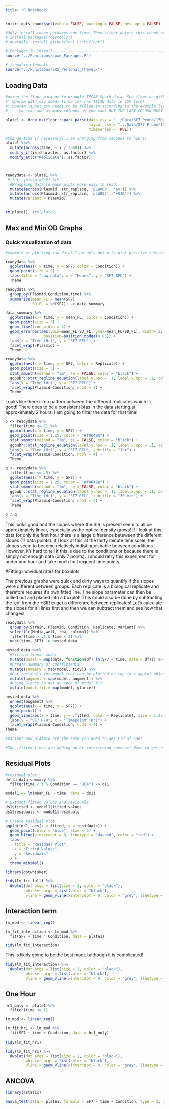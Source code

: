 ```yaml
---
title: "R Notebook"
---
```


```r
knitr::opts_chunk$set(echo = FALSE, warning = FALSE, message = FALSE)
```

```r
#Only install these packages one time! Then either delete this chunk or comment it out!
# install.packages("devtools")
# devtools::install_github("ucl-cssb/flopr")
```

```r

# Packages To Install -----------------------------------------------------
source("../Functions/Load_Packages.R")
```

```r
# thematic elements -----------------------------------------------------
source("../Functions/SKS_Personal_Theme.R")
```

## Loading Data

```r

#using the flopr package to wrangle TECAN Spark data. See flopr on github for more info!
#' @param data_csv needs to be the raw TECAN data in CSV form!
#' @param layout_csv needs to be filled in according to the example layout.
#'    you can add as many columns as you want BUT THE LAST COLUMN MUST BE named 'well' and have the position for each well such as 'A1'

plate1 <- drop_na(flopr::spark_parse(data_csv = "../Data/SF7_Probe/15Dec24_highOD_SF7.csv",
                                     layout_csv = "../Data/SF7_Probe/15Dec24_highOD_SF7_Metadata.csv",
                                     timeseries = TRUE))

#Change time if necessary! I am changing from seconds to hours!
plate1 %<>%
  mutate(across(time, ~.x / 3600)) %>%
  modify_if(is.character, as.factor) %>% 
  modify_at(c("Replicate"), as.factor)



readydata <- plate1 %>%
 # full_join(plate2) %>%
  #Wrangling data to make plots more easy to read.
  mutate(across(Plasmid, str_replace, 'pLW003', 'ev')) %>%
  mutate(across(Plasmid, str_replace, 'pLW002', '+SIR')) %>%
  mutate(Variant = Plasmid)
  

rm(plate1); #rm(plate2)
```

## Max and Min OD Graphs

### Quick visualization of data

```r
#example of plotting raw data! I am only going to plot positive controls for this example!

readydata %>%
  ggplot(aes(x = time, y = SF7, color = Condition)) +
  geom_point(size = 2) + 
  labs(title = "raw data", x = "Hours", y = "SF7 RFU") +
  Theme

```

```r
readydata %>%
  group_by(Plasmid,Condition,time) %>%
  summarise(mean_FL = mean(SF7),
            SD_FL = sd(SF7)) -> data_summary
```

```r
data_summary %>%
  ggplot(aes(x = time, y = mean_FL, color = Condition)) +
  geom_point(size = 3) +
  geom_line(line_width = 3) +
  geom_errorbar(aes(ymin=mean_FL-SD_FL, ymax=mean_FL+SD_FL), width=.2,
                 position=position_dodge(0.05)) +
  labs(x = "Time (Hr)", y = "SF7 RFU") +
  facet_wrap(~Plasmid) +
  Theme
```


```r
readydata %>%
  ggplot(aes(x = time, y = SF7, color = Replicate)) +
  geom_point(size = 3) +
  stat_smooth(method = "lm", se = FALSE, color = "black") +
  ggpubr::stat_regline_equation(label.y.npc = .1, label.x.npc = .1, color = "black", size = 5) + 
  labs(x = "Time (Hr)", y = "SF7 RFU") +
  facet_wrap(Plasmid~Condition, ncol = 4) +
  Theme
```
Looks like there is no pattern between the different replicates which is good! There does to be a consistent bias in the data starting at approximately 2 hours. I am going to filter the data for that time!

```r

p <- readydata %>%
  filter(time <= 1) %>%
  ggplot(aes(x = time, y = SF7)) +
  geom_point(size = 1.25, color = "#f0649a") +
  stat_smooth(method = "lm", se = FALSE, color = "black") +
  ggpubr::stat_regline_equation(label.y.npc = .1, label.x.npc = .1, color = "black", size = 5) + 
  labs(x = "Time (Hr)", y = "SF7 RFU", subtitle = "1hr") +
  facet_wrap(Plasmid~Condition, ncol = 4) +
  Theme

q <- readydata %>%
  filter(time <= .5) %>%
  ggplot(aes(x = time, y = SF7)) +
  geom_point(size = 1.25, color = "#f0649a") +
  stat_smooth(method = "lm", se = FALSE, color = "black") +
  ggpubr::stat_regline_equation(label.y.npc = .1, label.x.npc = .1, color = "black", size = 5) + 
  labs(x = "Time (Hr)", y = "SF7 RFU", subtitle = "30 min") +
  facet_wrap(Plasmid~Condition, ncol = 4) +
  Theme

p / q

```
This looks good and the slopes where the SIR is present seem to all be approximately linear, especially as the optical density grows! If I look at this data for only the first hour there is a large difference beteween the different slopes (11 data points). If I look at this at the thirty minute time scale, the slopes seem to become relatively indistinguishable between conditions. However, it's hard to tell if this is due to the conditions or because there is simply not enough data (only 7 points). I should retry this experiment for under and hour and take much for frequent time points. 

#Fitting individual rates for boxplots

The previous graphs were quick and dirty ways to quantify if the slopes were different between groups. Each replicate is a biological replicate and therefore requires it's own fitted line. The slope parameter can then be pulled out and placed into a boxplot! This could also be done by subtracting the 'ev' from the +SIR to get a difference between replicates! Let's calculate the slopes for all lines first and then we can subtract them and see how that changes!

```r
readydata %>%
  group_by(Strain, Plasmid, Condition, Replicate, Variant) %>%
  select(!c(Media,well, row, column)) %>%
  filter(time > .1 & time < 1) %>%
  nest(time, SF7) -> nested_data
```

```r
nested_data %<>%
  #fitting linear model
  mutate(model = map(data, function(df) lm(SF7 ~ time, data = df))) %>%
  #Create summary of coefficients
  mutate(summary = map(model, tidy)) %>%
  #Get residuals for model that can be plotted on top in a ggplot object
  mutate(augment = map(model, augment)) %>%
  #Using Glance to get an idea of model fit 
  mutate(model.fit = map(model, glance))
```

```r
nested_data %>%
  unnest(augment) %>%
  ggplot(aes(x = time, y = SF7)) + 
  geom_point() + 
  geom_line(aes(x = time, y = .fitted, color = Replicate), size = 1.25) +
  labs(y = "SF7 RFU", x = "Timepoint (Hr)") +
  facet_wrap(Plasmid~Condition, ncol = 4) +
Theme

#Variant and plasmid are the same you need to get rid of one!

#The .fitted lines are adding up or interfering somehow! Need to get rid of that !
```



## Residual Plots

```r
#residual plot
delta_data_summary %>%
  filter(time < 1 & Condition == "OD4") -> ds1

model1 <- lm(mean_FL ~ time, data = ds1)

# Extract fitted values and residuals
ds1$fitted <- model1$fitted.values
ds1$residuals <- model1$residuals

# Create residual plot
ggplot(ds1, aes(x = fitted, y = residuals)) +
  geom_point(color = "blue", size = 2) +
  geom_hline(yintercept = 0, linetype = "dashed", color = "red") +
  labs(
    title = "Residual Plot",
    x = "Fitted Values",
    y = "Residuals"
  ) +
  theme_minimal()
```


```r
library(dotwhisker)
```

```r
tidy(lm_fit_full) %>%
  dwplot(dot_args = list(size = 2, color = "black"),
         whisker_args = list(color = "black"),
         vline = geom_vline(xintercept = 0, color = "grey", linetype = 2))
```
## Interaction term

```r
lm_mod <- linear_reg()

lm_fit_interaction <- lm_mod %>%
  fit(SF7 ~ time * Condition, data = plate1)
```

```r
tidy(lm_fit_interaction)
```

This is likely going to be the best model although it is complicated!
```r
tidy(lm_fit_interaction) %>%
  dwplot(dot_args = list(size = 2, color = "black"),
         whisker_args = list(color = "black"),
         vline = geom_vline(xintercept = 0, color = "grey", linetype = 2))
```

## One Hour

```r
hr1_only <- plate1 %>%
  filter(time <= 1)
```

```r
lm_mod <- linear_reg()

lm_fit_hr1 <- lm_mod %>%
  fit(SF7 ~ time + Condition, data = hr1_only)
```

```r
tidy(lm_fit_hr1)
```

```r
tidy(lm_fit_hr1) %>%
  dwplot(dot_args = list(size = 2, color = "black"),
         whisker_args = list(color = "black"),
         vline = geom_vline(xintercept = 0, color = "grey", linetype = 2))
```

## ANCOVA

```r
library(rstatix)

anova_test(data = plate1, formula = SF7 ~ time + Condition, type = 3, detailed = TRUE) # type 3 SS should be used in ANCOVA
```


